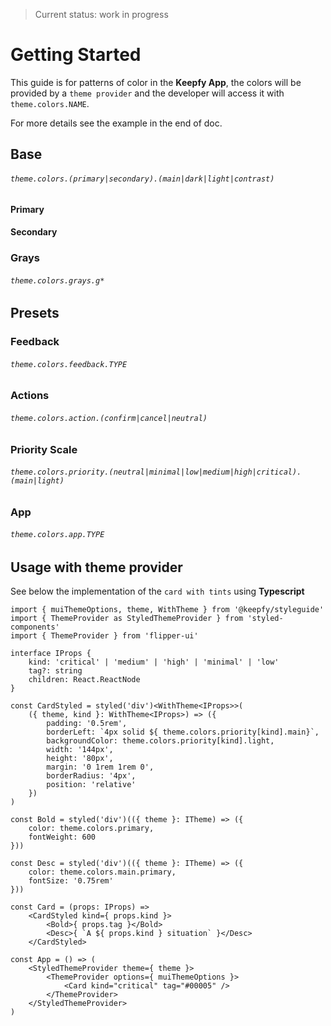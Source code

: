 
<Meta title="Colors/1 - Intro" />

> Current status: work in progress

# Getting Started

This guide is for patterns of color in the **Keepfy App**, the colors will
be provided by a `theme provider` and the developer will access it with `theme.colors.NAME`.

For more details see the example in the end of doc.


## Base


###### `theme.colors.(primary|secondary).(main|dark|light|contrast)`

#### Primary

<ColorSample set='primary' token='main' />
<ColorSample set='primary' token='dark' />
<ColorSample set='primary' token='light' />
<ColorSample set='primary' token='contrast' />

#### Secondary

<ColorSample set='secondary' token='main' />
<ColorSample set='secondary' token='dark' />
<ColorSample set='secondary' token='light' />
<ColorSample set='secondary' token='contrast' />

### Grays

###### `theme.colors.grays.g*`

<ColorSample set='grays' token='g0' />
<ColorSample set='grays' token='g1' />
<ColorSample set='grays' token='g2' />
<ColorSample set='grays' token='g3' />
<ColorSample set='grays' token='g4' />

<div></div>

<ColorSample set='grays' token='g5' />
<ColorSample set='grays' token='g6' />
<ColorSample set='grays' token='g7' />
<ColorSample set='grays' token='g8' />
<ColorSample set='grays' token='g9' />


## Presets

### Feedback

###### `theme.colors.feedback.TYPE`

<ColorSample set='feedback' token='danger' />
<ColorSample set='feedback' token='info' />
<ColorSample set='feedback' token='success' />
<ColorSample set='feedback' token='warning' />


### Actions

###### `theme.colors.action.(confirm|cancel|neutral)`

<ColorSample set='action' token='confirm' />
<ColorSample set='action' token='cancel' />
<ColorSample set='action' token='neutral' />


### Priority Scale

###### `theme.colors.priority.(neutral|minimal|low|medium|high|critical).(main|light)`

<ColorSample set='priority' token='critical.main' />
<ColorSample set='priority' token='high.main' />
<ColorSample set='priority' token='medium.main' />
<ColorSample set='priority' token='low.main' />
<ColorSample set='priority' token='minimal.main' />
<ColorSample set='priority' token='neutral.main' />

<div> </div>

<ColorSample set='priority' token='critical.light' />
<ColorSample set='priority' token='high.light' />
<ColorSample set='priority' token='medium.light' />
<ColorSample set='priority' token='low.light' />
<ColorSample set='priority' token='minimal.light' />
<ColorSample set='priority' token='neutral.light' />

### App

###### `theme.colors.app.TYPE`

<ColorSample set='app'  token='background.main' size='large' />
<ColorSample set='app' token='background.lighter' size='large' />
<ColorSample set='app' token='border' size='large' />

<div> </div>

<ColorSample set='app' token='text.main' size='large' />
<ColorSample set='app' token='text.light' size='large' />
<ColorSample set='app' token='text.disabled' size='large' />



## Usage with theme provider

See below the implementation of the `card with tints` using **Typescript**

```tsx
import { muiThemeOptions, theme, WithTheme } from '@keepfy/styleguide'
import { ThemeProvider as StyledThemeProvider } from 'styled-components'
import { ThemeProvider } from 'flipper-ui'

interface IProps {
    kind: 'critical' | 'medium' | 'high' | 'minimal' | 'low'
    tag?: string
    children: React.ReactNode
}

const CardStyled = styled('div')<WithTheme<IProps>>(
    ({ theme, kind }: WithTheme<IProps>) => ({
        padding: '0.5rem',
        borderLeft: `4px solid ${ theme.colors.priority[kind].main}`,
        backgroundColor: theme.colors.priority[kind].light,
        width: '144px',
        height: '80px',
        margin: '0 1rem 1rem 0',
        borderRadius: '4px',
        position: 'relative'
    })
)

const Bold = styled('div')(({ theme }: ITheme) => ({
    color: theme.colors.primary,
    fontWeight: 600
}))

const Desc = styled('div')(({ theme }: ITheme) => ({
    color: theme.colors.main.primary,
    fontSize: '0.75rem'
}))

const Card = (props: IProps) =>
    <CardStyled kind={ props.kind }>
        <Bold>{ props.tag }</Bold>
        <Desc>{ `A ${ props.kind } situation` }</Desc>
    </CardStyled>

const App = () => (
    <StyledThemeProvider theme={ theme }>
        <ThemeProvider options={ muiThemeOptions }>
            <Card kind="critical" tag="#00005" />
        </ThemeProvider>
    </StyledThemeProvider>
)
```

